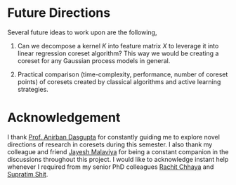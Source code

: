 # Future Directions

Several future ideas to work upon are the following,

1. Can we decompose a kernel $K$ into feature matrix $X$ to leverage it into linear regression coreset algorithm? This way we would be creating a coreset for any Gaussian process models in general.

1. Practical comparison (time-complexity, performance, number of coreset points) of coresets created by classical algorithms and active learning strategies. 

# Acknowledgement

I thank [Prof. Anirban Dasgupta](https://iitgn.ac.in/faculty/cse/anirban) for constantly guiding me to explore novel directions of research in coresets during this semester. I also thank my colleague and friend [Jayesh Malaviya](https://www.linkedin.com/in/jayeshmalaviya/) for being a constant companion in the discussions throughout this project. I would like to acknowledge instant help whenever I required from my senior PhD colleagues [Rachit Chhaya](https://scholar.google.com/citations?user=MEnZ_l8AAAAJ&hl=en) and [Supratim Shit](https://sites.google.com/view/supratims/home).